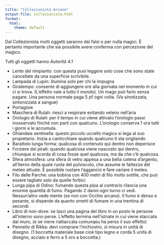 ```yaml
---
title: "Collezionista Arcano"
output-file: collezionista.html
format:
  html:
    theme: default
---
```


Dal Collezionista molti oggetti saranno dei falsi o per nulla magici. È pertanto importante che sia possibile avere conferma con percezione del magico.

Tutti gli oggetti hanno *Autorità 4.1*

- Lente del rimpianto: con questa puoi leggere solo cose che sono state cancellate da una superficie scrivibile. 
- Lampada di Lupin: illumina solo per chi la impugna
- Giratempo: consente di aggiungere ore alla giornata nel momento in cui ci si trova. (L'effetto vale a tutto il mondo). Un mago può farlo senza pagare. Una persona normale paga 5 pf ogni volta. (Va sinotizzata, sintonizzata a sangue)
- Portagioie
- Maschera di Rulah: riesci a respirare evitando veleno nell'aria 
- Orologio di Rulah: per il tempo in cui viene attivato l'orologio passi inosservato finché non parli con qualcuno. L'orologio conserva 1 ora tutti i giorni e le accumula.
- Ghiandaia sentinella: questo piccolo uccello magico si lega al suo propietario. Inizia a canticchiare quando qualcuno ti sta origliando
- Barattolo lunga forma: qualcosa di contenuto qui dentro non deperisce
- Forziere dei pirati: quando qualcosa viene nascosto qui dentro, chiunque si scorda di cosa fosse quel qualcosa, ma da che c'è qualcosa.
- Sfera atmosfera: una sfera di vetro appesa a una bella catena d'argento, all'iterno della quale ruota del pulviscolo, che assume le fattezze del meteo attuale. È possibile ruotare l'aggancio e fare variare il meteo.
- Filo delle Parche: una bobina con 400 metri di filo molto sottile, che può essere tagliato solo da quelle forbici 
- Lunga pipa di Odino: fumando questa pipa al contrario rilascia una enorme quantità di fumo. Pagando 2 danni ogni turno ci vedi. Nessun'altro vede niente (se non con Occhio arcano). Il fumo è denso e pesante, si disperde da quanto smetti di fumare in una trentina di secondi.
- Libro di non-dove: se lasci una pagina del libro in un posto le persone all'interno sono perse. L'effetto termina nell'istnate in cui viene staccata dal muro, (e se viene riattaccata comunqeu ha perso il suo effetto)
- Pennello di Rikka: devi comprare l'inchiostro, si misura in unità di disegno. (1 boccetta materiale base cioè tipo legno e corda 5 unità di disegno, acciaio e ferro a 5 oro a boccetta.)